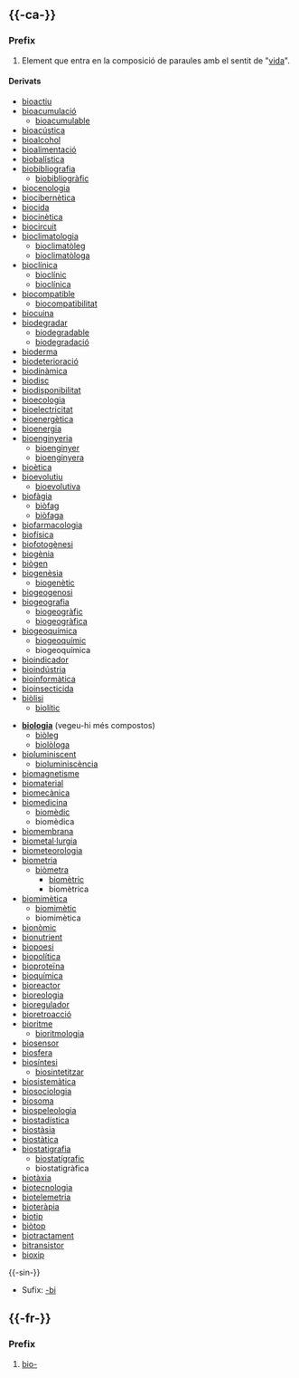 {{vegeu|bio}}

== {{-ca-}} ==

=== Prefix ===
{{lema|ca|prefix}}

# Element que entra en la composició de paraules amb el sentit de "[[vida]]".

==== Derivats ====
{{rel-top}}
* [[bioactiu]]
* [[bioacumulació]]
**[[bioacumulable]]
* [[bioacústica]]
* [[bioalcohol]]
* [[bioalimentació]]
* [[biobalística]]
* [[biobibliografia]]
**[[biobibliogràfic]]
* [[biocenologia]]
* [[biocibernètica]]
* [[biocida]]
* [[biocinètica]]
* [[biocircuit]]
* [[bioclimatologia]]
**[[bioclimatòleg]]
**[[bioclimatòloga]]
* [[bioclínica]] {{f}}
**[[bioclínic]]
**[[bioclínica]] {{adj}} {{f}}
* [[biocompatible]]
**[[biocompatibilitat]]
* [[biocuina]]
* [[biodegradar]]
**[[biodegradable]]
**[[biodegradació]]
* [[bioderma]]
* [[biodeterioració]]
* [[biodinàmica]]
* [[biodisc]]
* [[biodisponibilitat]]
* [[bioecologia]]
* [[bioelectricitat]]
* [[bioenergètica]]
* [[bioenergia]]
* [[bioenginyeria]]
**[[bioenginyer]]
**[[bioenginyera]]
* [[bioètica]]
* [[bioevolutiu]]
**[[bioevolutiva]]
* [[biofàgia]]
**[[biòfag]]
**[[biòfaga]]
* [[biofarmacologia]]
* [[biofísica]]
* [[biofotogènesi]]
* [[biogènia]]
* [[biògen]]
* [[biogenèsia]]
**[[biogenètic]]
* [[biogeogenosi]]
* [[biogeografia]]
**[[biogeogràfic]]
**[[biogeogràfica]]
* [[biogeoquímica]] {{f}}
**[[biogeoquímic]]
**biogeoquímica {{adj}} {{f}}
* [[bioindicador]]
* [[bioindústria]]
* [[bioinformàtica]]
* [[bioinsecticida]]
* [[biòlisi]]
**[[biolític]]
{{rel-mid}}
* '''[[biologia]]''' (vegeu-hi més compostos)
**[[biòleg]]
**[[biolòloga]]
* [[bioluminiscent]]
**[[bioluminiscència]]
* [[biomagnetisme]]
* [[biomaterial]]
* [[biomecànica]]
* [[biomedicina]]
**[[biomèdic]]
**biomèdica
* [[biomembrana]]
* [[biometal·lurgia]]
* [[biometeorologia]]
* [[biometria]]
**[[biòmetra]]
***[[biomètric]]
***biomètrica
* [[biomimètica]] {{f}}
**[[biomimètic]]
**biomimètica {{adj}} {{f}}
* [[bionòmic]]
* [[bionutrient]]
* [[biopoesi]]
* [[biopolítica]] {{f}}
* [[bioproteïna]]
* [[bioquímica]]
* [[bioreactor]]
* [[bioreologia]]
* [[bioregulador]]
* [[bioretroacció]]
* [[bioritme]]
**[[bioritmologia]]
* [[biosensor]]
* [[biosfera]]
* [[biosíntesi]]
**[[biosintetitzar]]
* [[biosistemàtica]]
* [[biosociologia]]
* [[biosoma]]
* [[biospeleologia]]
* [[biostadística]]
* [[biostàsia]]
* [[biostàtica]]
* [[biostatigrafia]]
**[[biostatígrafic]]
**biostatigràfica
* [[biotàxia]]
* [[biotecnologia]]
* [[biotelemetria]]
* [[bioteràpia]]
* [[biotip]]
* [[biòtop]]
* [[biotractament]]
* [[bitransistor]]
* [[bioxip]]
{{rel-bottom}}

{{-sin-}}
* Sufix: [[-bi]]

== {{-fr-}} ==

=== Prefix ===
{{lema|fr|prefix}}

# [[#ca|bio-]]
